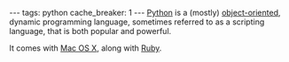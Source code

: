 ---
tags: python
cache_breaker: 1
---
[[Python]] is a (mostly) [[object-oriented]], dynamic programming language, sometimes referred to as a scripting language, that is both popular and powerful.

It comes with [[Mac OS X]], along with [[Ruby]].
